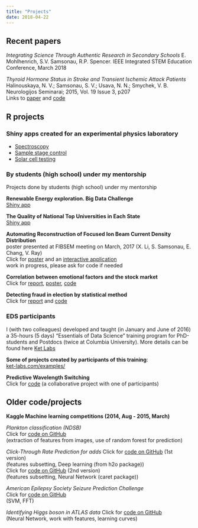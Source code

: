 ```yaml
---
title: "Projects"
date: 2018-04-22
---
```


## Recent papers

_Integrating Science Through Authentic Research in Secondary Schools_ E. Mohlhenrich, S.V. Samsonau, R.P. Spencer. IEEE Integrated STEM Education Conference, March 2018

_Thyroid Hormone Status in Stroke and Transient Ischemic Attack Patients_ Halinouskaya, N. V.; Samsonau, S. V.; Usava, N. N.; Smychek, V. B. Neurologijos Seminarai; 2015, Vol. 19 Issue 3, p207   
Links to [paper](http://connection.ebscohost.com/c/articles/110196910/thyroid-hormone-status-stroke-transient-ischemic-attack-patients) and [code](/files/supplementary_information.pdf)
    
## R projects

### Shiny apps created for an experimental physics laboratory

  * [Spectroscopy](https://github.com/ssamsonau/Spectroscopy)
  * [Sample stage control](https://github.com/ssamsonau/SampleStage)
  * [Solar cell testing](https://github.com/ssamsonau/solar_cell_testing)

### By students (high school) under my mentorship

Projects done by students (high school) under my mentorship

__Renewable Energy exploration. Big Data Challenge__   
[Shiny app](https://gk-233.shinyapps.io/BigData_PRISMS/)

__The Quality of National Top Universities in Each State__   
[Shiny app](https://gk-233.shinyapps.io/Produce_101_Data_Analysis/)

__Automating Reconstruction of Focused Ion Beam Current Density Distribution__   
poster presented at FIBSEM meeting on March, 2017 (X. Li, S. Samsonau, E. Chang, V. Ray)   
Click for [poster](http://www.fibsem.net/web_documents/2017Presentations/P08-Ray-PBS-poster.pdf) and an [interactive application](https://cloud.ket-labs.com/shiny/FIB/)   
work in progress, please ask for code if needed 

__Correlation between emotional factors and the stock market__   
Click for [report](https://github.com/prismsus/HighFrequency/blob/master/Final_Presentation.Rmd), [poster](https://github.com/prismsus/HighFrequency/blob/master/poster/Final_poster.pdf), [code](https://github.com/prismsus/HighFrequency)
    
__Detecting fraud in election by statistical method__        
Click for [report](https://github.com/prismsus/election/blob/master/presentation.md) and [code](https://github.com/prismsus/election)
    
### EDS participants

I (with two colleagues) developed and taught (in January and June of 2016) a 35-hours (5 days) "Essentials of Data Science" training program for PhD-students and Postdocs (twice at Columbia University). More details can be found here [Ket Labs](http://www.ket-labs.com/)   
    
__Some of projects created by participants of this training__:   
[ket-labs.com/examples/](http://www.ket-labs.com/examples/)
    
__Predictive Wavelength Switching__    
Click for [code](https://github.com/Zahra-Bakhtiari/Predictive-Wavelength-Switching/blob/master/Main-Algorithm.md)
(a collaborative project with one of participants)

## Older code/projects

__Kaggle Machine learning competitions (2014, Aug - 2015, March)__

_Plankton classification (NDSB)_    
Click for [code on GitHub](https://github.com/ssamsonau/NDSB)    
(extraction of features from images, use of random forest for prediction)

_Click-Through Rate Prediction for adds_
Click for [code on GitHub](https://github.com/ssamsonau/ClickThrough/tree/h2o) (1st version)          
(features subsetting, Deep learning (from h2o package))     
Click for [code on GitHub](https://github.com/ssamsonau/ClickThrough/tree/caret) (2nd version)     
(features subsetting, Neural Network (caret package)) 

_American Epilepsy Society Seizure Prediction Challenge_    
Click for [code on GitHub](https://github.com/ssamsonau/K_Epil)     
(SVM, FFT)

_Identifying Higgs boson in ATLAS data_
Click for [code on GitHub](https://github.com/ssamsonau/K_Higgs)     
(Neural Network, work with features, learning curves)
